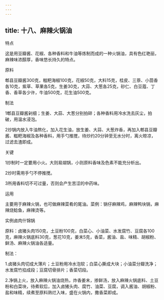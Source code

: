 ```yaml
---
---
---
```

title: 十八、麻辣火锅油
---






特点

这是用豆瓣酱、花椒、各种香料和牛油等炼制而成的一种火锅油，具有色红艳丽，麻辣味浓醇厚，香味悠长持久的特点。

原料

郫县豆瓣酱300克，糍粑海椒100克，花椒50克，大料15克，桂皮、三萘、小茴香各10克，紫草、草果各5克，生姜30克，大蒜、大葱各25克，砂仁、白豆蔻、丁香、香草各少许，牛油500克，花生油500克。



制法

1郫县豆瓣酱剁细；生姜、大蒜、大葱分别拍碎；各种香料用冷水洗去灰尘，拍破，用温水浸泡。

2炒锅内放入牛油熬化，加入花生油，放生姜、大蒜、大葱炸香，再加入郫县豆瓣酱、糍粑海椒及各种香料，用手勺推搅，待炒约20分钟至无水分时，离火晾凉，过滤去渣即成。

关键

1炒制时一定要用小火。大则易煳锅，小则原料香味及色素不能充分析出。

2炒时需用手勺不停推搅。

3所用香料切不可过量，否则会产生苦涩的中药味。

运用

主要用于麻辣火锅，也可做麻辣菜肴的尾油。菜例：锅仔麻辣鸡，麻辣鸭块锅，麻辣烧鲶鱼，麻辣烫等。

实例卤肉什锦锅

原料：卤猪头肉150克，土豆粉100克，白菜心、小油菜、水发腐竹、豆腐各100克，麻辣火锅底料30克，葱花10克，姜末5克，香菜，酱油、盐、味精、胡椒粉、鲜汤、麻辣火锅油各适量。

制法：

1.卤猪头肉切成大薄片；土豆粉用冷水泡软；白菜心撕成大块；小油菜分瓣洗净；水发腐竹掐成段；豆腐切骨排片；香菜切段。

2.净锅上火，放入麻辣火锅油烧热，炸香姜末，掺鲜汤，放入麻辣火锅底料、土豆粉和白菜块，待煮软后，加入卤猪头肉、腐竹、油菜、豆腐，调入酱油、胡椒粉、盐和味精，续煮至原料熟烂入味，盛在火锅内，撒香菜即成。
